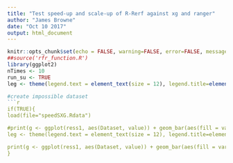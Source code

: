 ```yaml
---
title: "Test speed-up and scale-up of R-Rerf against xg and ranger"
author: "James Browne"
date: "Oct 10 2017"
output: html_document
---
```


```r
knitr::opts_chunk$set(echo = FALSE, warning=FALSE, error=FALSE, message=FALSE, cache = FALSE)
##source('rfr_function.R')
library(ggplot2)
nTimes <- 10
run_su <- TRUE
leg <- theme(legend.text = element_text(size = 12), legend.title=element_blank(), plot.title = element_text(size = 16,  face="bold"), plot.subtitle = element_text(size = 12),axis.title.x = element_text(size=12), axis.text.x = element_text(size=12), axis.title.y = element_text(size=12), axis.text.y = element_text(size=12))
```


```r
#create impossible dataset
```r
if(TRUE){
load(file="speedSXG.Rdata")

#print(g <- ggplot(ress1, aes(Dataset, value)) + geom_bar(aes(fill = variable), position = "dodge", stat="identity"))
leg <- theme(legend.text = element_text(size = 12), legend.title=element_blank(), plot.title = element_text(size = 16,  face="bold"), plot.subtitle = element_text(size = 12),axis.title.x = element_text(size=12), axis.text.x = element_text(size=12), axis.title.y = element_text(size=12), axis.text.y = element_text(size=12))

print(g <- ggplot(ress1, aes(Dataset, value)) + geom_bar(aes(fill = variable), position = "dodge", stat="identity") + leg + labs(title="Algorithm Training Times", x="Dataset", y="Per Tree Training Time (s)", subtitle=paste("")))
}
```


